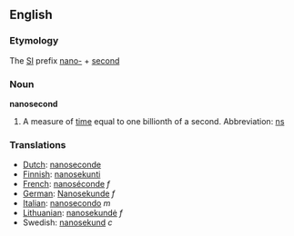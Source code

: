 ==English==
===Etymology===
The [[SI]] prefix [[nano-]] + [[second]]
===Noun===
'''nanosecond'''
# A measure of [[time]] equal to one billionth of a second.  Abbreviation: [[ns]]

===Translations===
*[[Dutch]]: [[nanoseconde]]
*[[Finnish]]: [[nanosekunti]]
*[[French]]: [[nanoséconde]] ''f''
*[[German]]: [[Nanosekunde]] ''f''
*[[Italian]]: [[nanosecondo]] ''m''
*[[Lithuanian]]: [[nanosekundė]] ''f''
*Swedish: [[nanosekund]] ''c''